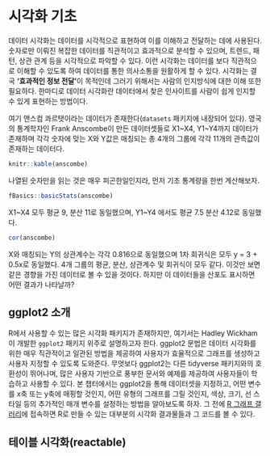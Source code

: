 # 시각화 기초
데이터 시각화는 데이터를 시각적으로 표현하여 이를 이해하고 전달하는 데에 사용된다. 숫자로만 이뤄진 복잡한 데이터를 직관적이고 효과적으로 분석할 수 있으며, 트렌드, 패턴, 상관 관계 등을 시각적으로 파악할 수 있다. 이런 시각화는 데이터를 보다 직관적으로 이해할 수 있도록 하여 데이터를 통한 의사소통을 원활하게 할 수 있다. 시각화는 결국 **'효과적인 정보 전달'**이 목적인데 그러기 위해서는 사람의 인지방식에 대한 이해 또한 필요하다. 한마디로 데이터 시각화란 데이터에서 찾은 인사이트를 사람이 쉽게 인지할 수 있게 표현하는 방법이다. 

여기 앤스컴 콰르탯이라는 데이터가 존재한다(`datasets` 패키지에 내장되어 있다). 영국의 통계학자인 Frank Anscombe이 만든 데이터셋들로  X1~X4, Y1~Y4까지 데이터가 존재하며 각각 숫자에 맞는 X와 Y값은 매칭되는 총 4개의 그룹에 각각 11개의 관측값이 존재하는 데이터다.

```r
knitr::kable(anscombe)
```

나열된 숫자만을 읽는 것은 매우 피곤한일인지라, 먼저 기초 통계량을 한번 계산해보자.

```r
fBasics::basicStats(anscombe)
```

X1~X4 모두 평균 9, 분산 11로 동일했으며, Y1~Y4 에서도 평균 7.5 분산 4.12로 동일했다.

```r
cor(anscombe)
```

X와 매칭되는 Y의 상관계수는 각각 0.816으로 동일했으며 1차 회귀식은 모두 y = 3 + 0.5x로 동일했다. 4개 그룹의 평균, 분산, 상관계수 및 회귀식이 모두 같다. 이것만 보면 같은 경향을 가진 데이터로 볼 수 있을 것이다. 하지만 이 데이터들을 산포도 표시하면 어떤 결과가 나타날까?



## ggplot2 소개
R에서 사용할 수 있는 많은 시각화 패키지가 존재하지만, 여기서는 Hadley Wickham이 개발한 `ggplot2` 패키지 위주로 설명하고자 한다. ggplot2 문법은 데이터 시각화를 위한 매우 직관적이고 일관된 방법을 제공하여 사용자가 효율적으로 그래프를 생성하고 사용자 지정할 수 있도록 도와준다. 무엇보다 ggplot2는 다른 tidyverse 패키지와의 호환성이 뛰어나며, 많은 사용자 기반으로 풍부한 문서와 예제를 제공하여 사용자들이 학습하고 사용할 수 있다. 본 챕터에서는 ggplot2을 통해 데이터셋을 지정하고, 어떤 변수를 x축 또는 y축에 매핑할 것인지, 어떤 유형의 그래프를 그릴 것인지, 색상, 크기, 선 스타일 등의 추가적인 매개 변수를 설정하는 방법을 알아보도록 하자. 그 전에 [R 그래프 갤러리](https://r-graph-gallery.com/ggplot2-package.html)에 접속하면 R로 만들 수 있는 대부분의 시각화 결과물들과 그 코드를 볼 수 있다.

## 테이블 시각화(reactable)
